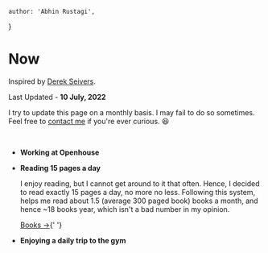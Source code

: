 
	author: 'Abhin Rustagi',
}

# Now

Inspired by [Derek Seivers](https://nownownow.com/about).

Last Updated - **10 July, 2022**

I try to update this page on a monthly basis. I may fail to do so sometimes. Feel free to [contact me](/now#footer) if you&apos;re ever curious. 😆

<br />

- **Working at Openhouse**

- **Reading 15 pages a day**

  I enjoy reading, but I cannot get around to it that often. Hence, I decided to
  read exactly 15 pages a day, no more no less. Following this system, helps me read
  about 1.5 (average 300 paged book) books a month, and hence ~18 books year, which
  isn't a bad number in my opinion.

  [Books →](/misc/books){' '}

- **Enjoying a daily trip to the gym**

